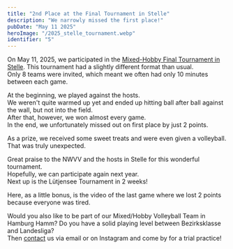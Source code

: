 ---
title: "2nd Place at the Final Tournament in Stelle"  
description: "We narrowly missed the first place!"  
pubDate: "May 11 2025"  
heroImage: "/2025_stelle_tournament.webp"  
identifier: "5"  
---


On May 11, 2025, we participated in the [Mixed-Hobby Final Tournament in Stelle](https://volleyball-hoheheide.de/volley-mixed-abschlussturnier-der-region-hohe-heide-2025/).
This tournament had a slightly different format than usual.  
Only 8 teams were invited, which meant we often had only 10 minutes between each game.

At the beginning, we played against the hosts.  
We weren't quite warmed up yet and ended up hitting ball after ball against the wall, but not into the field.  
After that, however, we won almost every game.  
In the end, we unfortunately missed out on first place by just 2 points.

As a prize, we received some sweet treats and were even given a volleyball.  
That was truly unexpected.

Great praise to the NWVV and the hosts in Stelle for this wonderful tournament.  
Hopefully, we can participate again next year.  
Next up is the Lütjensee Tournament in 2 weeks!

Here, as a little bonus, is the video of the last game where we lost 2 points because everyone was tired.

<YouTube id="rIXq1ZrXKyY" />

Would you also like to be part of our Mixed/Hobby Volleyball Team in Hamburg Hamm?
Do you have a solid playing level between Bezirksklasse and Landesliga?  
Then [contact](/en/contact/) us via email or on Instagram and come by for a trial practice!